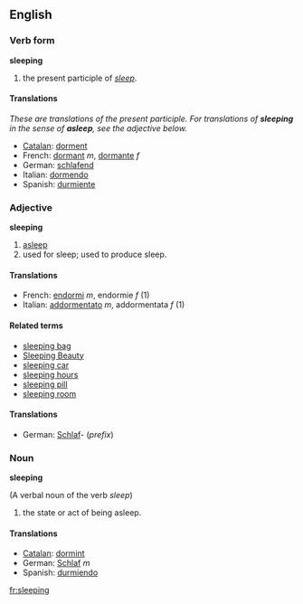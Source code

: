 ==English==
===Verb form===
'''sleeping'''

#the present participle of ''[[sleep]]''.

====Translations====
''These are translations of the present participle.  For translations of '''sleeping''' in the sense of '''asleep''', see the adjective below.''
*[[Catalan]]: [[dorment]]
*French: [[dormant]] ''m'', [[dormante]] ''f''
*German: [[schlafend]]
*Italian: [[dormendo]]
*Spanish: [[durmiente]]

<!-- These translations are OK but could mislead the user into using them when the adjective is required.  How can we signpost this?  See Talk page. -->

===Adjective===
'''sleeping'''

#[[asleep]]
#used for sleep; used to produce sleep.

====Translations====
*French: [[endormi]] ''m'', endormie ''f'' (1)
*Italian: [[addormentato]] ''m'', addormentata ''f'' (1)

====Related terms====
*[[sleeping bag]]
*[[Sleeping Beauty]]
*[[sleeping car]]
*[[sleeping hours]]
*[[sleeping pill]]
*[[sleeping room]]

====Translations====
*German: [[Schlaf]]- (''prefix'')

===Noun===
'''sleeping'''

(A verbal noun of the verb ''sleep'')
#the state or act of being asleep.

====Translations====
*[[Catalan]]: [[dormint]]
*German: [[Schlaf]] ''m''
*Spanish: [[durmiendo]]

[[fr:sleeping]]